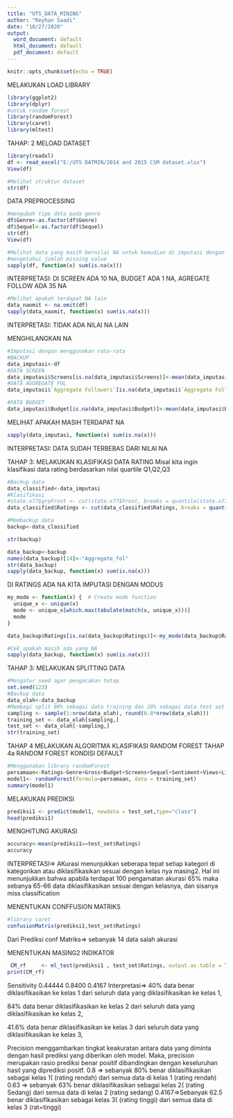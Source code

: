 ---
title: "UTS_DATA_MINING"
author: "Reyhan Saadi"
date: "10/27/2020"
output:
  word_document: default
  html_document: default
  pdf_document: default
---

```{r setup, include=FALSE}
knitr::opts_chunk$set(echo = TRUE)
```

MELAKUKAN LOAD LIBRARY
```{r}
library(ggplot2)
library(dplyr)
#untuk random forest
library(randomForest)
library(caret)
library(mltest)
```

TAHAP: 2 MELOAD DATASET
```{r}
library(readxl)
df <- read_excel("E:/UTS DATMIN/2014 and 2015 CSM dataset.xlsx")
View(df)

#Melihat struktur dataset
str(df)

```

DATA PREPROCESSING 

```{r}
#mengubah tipe data pada genre
df$Genre<-as.factor(df$Genre)
df$Sequel<-as.factor(df$Sequel)
str(df)
View(df)
```
```{r}
#Melihat data yang masih bernilai NA untuk kemudian di imputasi dengan MEAN
#mengetahui jumlah missing value
sapply(df, function(x) sum(is.na(x)))
```
INTERPRETASI: DI SCREEN ADA 10 NA, BUDGET ADA 1 NA, AGREGATE FOLLOW ADA 35 NA
```{r}
#Melihat apakah terdapat NA lain
data_naomit <- na.omit(df)
sapply(data_naomit, function(x) sum(is.na(x)))
```
INTERPRETASI: TIDAK ADA NILAI NA LAIN


MENGHILANGKAN NA
```{r}
#Imputasi dengan menggunakan rata-rata
#BACKUP
data_imputasi<-df
#DATA SCREEN
data_imputasi$Screens[is.na(data_imputasi$Screens)]<-mean(data_imputasi$Screens,na.rm=TRUE)
#DATA AGGREGATE FOL
data_imputasi$`Aggregate Followers`[is.na(data_imputasi$`Aggregate Followers`)]<-mean(data_imputasi$`Aggregate Followers`,na.rm=TRUE)

#FATA BUDGET
data_imputasi$Budget[is.na(data_imputasi$Budget)]<-mean(data_imputasi$Budget,na.rm=TRUE)

```

MELIHAT APAKAH MASIH TERDAPAT NA

```{r}
sapply(data_imputasi, function(x) sum(is.na(x)))
```
INTERPRETASI: DATA SUDAH TERBEBAS DARI NILAI NA

TAHAP 3: MELAKUKAN KLASIFIKASI DATA RATING
Misal kita ingin klasifikasi data rating berdasarkan nilai quartile Q1,Q2,Q3
```{r}
#Backup data
data_classified<-data_imputasi
#Klasifikasi
#state.x77$grpFrost <- cut(state.x77$Frost, breaks = quantile(state.x77$Frost, c(0, 0.25, 0.5, 0.75, 1)), labels = c('hot', 'warm', 'chill', 'cold'))
data_classified$Ratings <- cut(data_classified$Ratings, breaks = quantile(data_classified$Ratings, c(0, 0.25,0.75, 1)),labels = c("1","2","3"))

#Membackup data
backup<-data_classified

str(backup)


```
```{r}
data_backup<-backup
names(data_backup)[14]<-"Aggregate_fol"
str(data_backup)
sapply(data_backup, function(x) sum(is.na(x)))
```

DI RATINGS ADA NA KITA IMPUTASI DENGAN MODUS
```{r}
my_mode <- function(x) {  # Create mode function 
  unique_x <- unique(x)
  mode <- unique_x[which.max(tabulate(match(x, unique_x)))]
  mode
}

data_backup$Ratings[is.na(data_backup$Ratings)]<-my_mode(data_backup$Ratings[!is.na(data_backup$Ratings)])

#Cek apakah masih ada yang NA
sapply(data_backup, function(x) sum(is.na(x)))

```


TAHAP 3: MELAKUKAN SPLITTING DATA
```{r}
#Mengatur seed agar pengacakan tetap
set.seed(123)
#Backup data
data_olah<-data_backup
#Membagi split 80% sebagai data training dan 20% sebagai data test set
sampling <- sample(1:nrow(data_olah), round(0.8*nrow(data_olah)))
training_set <- data_olah[sampling,]
test_set <- data_olah[-sampling,]
str(training_set)
```



TAHAP 4 MELAKUKAN ALGORITMA KLASIFIKASI RANDOM FOREST
TAHAP 4a RANDOM FOREST KONDISI DEFAULT
```{r}
#Menggunakan library randomForest
persamaan<-Ratings~Genre+Gross+Budget+Screens+Sequel+Sentiment+Views+Likes+Dislikes+Comments+Aggregate_fol
model1<- randomForest(formula=persamaan, data = training_set)
summary(model1)
```

MELAKUKAN PREDIKSI
```{r}
prediksi1 <- predict(model1, newdata = test_set,type="class")
head(prediksi1)
```
MENGHITUNG AKURASI
```{r}
accuracy<-mean(prediksi1==test_set$Ratings)
accuracy
```

INTERPRETASI=> AKurasi menunjukkan seberapa tepat setiap kategori di kategorikan atau diklasifikasikan sesuai dengan kelas nya masing2. Hal ini menunjukkan bahwa apabila terdapat 100 pengamatan akurasi 65% maka sebanya 65-66 data diklasifikasikan sesuai dengan kelasnya, dan sisanya miss classification

MENENTUKAN CONFFUSION MATRIKS
```{r}
#library caret
confusionMatrix(prediksi1,test_set$Ratings)
```

Dari Prediksi conf Matriks=> sebanyak 14 data salah akurasi

MENENTUKAN MASING2 INDIKATOR
```{r}
 CM_rf     <- ml_test(prediksi1 , test_set$Ratings, output.as.table = TRUE)
print(CM_rf)
```
Sensitivity           0.44444   0.8400   0.4167
Interpretasi=> 40% data benar diklasifikasikan ke kelas 1 dari seluruh data yang diklasifikasikan ke kelas 1,

84% data benar diklasifikasikan ke kelas 2 dari seluruh data yang diklasifikasikan ke kelas 2,

41.6% data benar diklasifikasikan ke kelas 3 dari seluruh data yang diklasifikasikan ke kelas 3,

Precision menggambarkan tingkat keakuratan antara data yang diminta dengan hasil prediksi yang diberikan oleh model. Maka, precision merupakan rasio prediksi benar positif dibandingkan dengan keseluruhan hasil yang diprediksi positf. 
0.8 => sebanyak 80% benar diklasifikasikan sebagai kelas 1( (rating rendah) dari semua data di kelas 1 (rating rendah)
0.63 => sebanyak 63% benar diklasifikasikan sebagai kelas 2( (rating Sedang) dari semua data di kelas 2 (rating sedang)
0.4167=>Sebanyak 62.5 benar diklasifikasikan sebagai kelas 3( (rating tinggi) dari semua data di kelas 3 (rat=tinggi)


